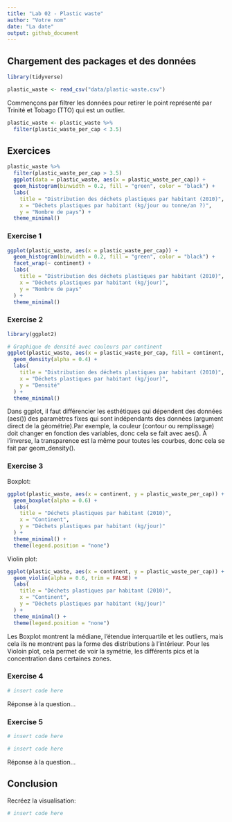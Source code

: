```yaml
---
title: "Lab 02 - Plastic waste"
author: "Votre nom"
date: "La date"
output: github_document
---
```


## Chargement des packages et des données

```r
library(tidyverse) 
```

```r
plastic_waste <- read_csv("data/plastic-waste.csv")
```

Commençons par filtrer les données pour retirer le point représenté par Trinité et Tobago (TTO) qui est un outlier.

```r
plastic_waste <- plastic_waste %>%
  filter(plastic_waste_per_cap < 3.5)
```


## Exercices
```r
plastic_waste %>%
  filter(plastic_waste_per_cap > 3.5)
  ggplot(data = plastic_waste, aes(x = plastic_waste_per_cap)) +
  geom_histogram(binwidth = 0.2, fill = "green", color = "black") +
  labs(
    title = "Distribution des déchets plastiques par habitant (2010)",
    x = "Déchets plastiques par habitant (kg/jour ou tonne/an ?)",
    y = "Nombre de pays") +
  theme_minimal()
```

### Exercise 1

```r
ggplot(plastic_waste, aes(x = plastic_waste_per_cap)) +
  geom_histogram(binwidth = 0.2, fill = "green", color = "black") +
  facet_wrap(~ continent) +
  labs(
    title = "Distribution des déchets plastiques par habitant (2010)",
    x = "Déchets plastiques par habitant (kg/jour)",
    y = "Nombre de pays"
  ) +
  theme_minimal()

```

### Exercise 2

```r
library(ggplot2)

# Graphique de densité avec couleurs par continent
ggplot(plastic_waste, aes(x = plastic_waste_per_cap, fill = continent, color = continent)) +
  geom_density(alpha = 0.4) +
  labs(
    title = "Distribution des déchets plastiques par habitant (2010)",
    x = "Déchets plastiques par habitant (kg/jour)",
    y = "Densité"
  ) +
  theme_minimal()

```

Dans ggplot, il faut différencier les esthétiques qui dépendent des données (aes()) des paramètres fixes qui sont indépendants des données (argument direct de la géométrie).Par exemple, la couleur (contour ou remplissage) doit changer en fonction des variables, donc cela se fait avec aes(). À l'inverse, la transparence est la même pour toutes les courbes, donc cela se fait par geom_density().

### Exercise 3

Boxplot:

```r
ggplot(plastic_waste, aes(x = continent, y = plastic_waste_per_cap)) +
  geom_boxplot(alpha = 0.6) +
  labs(
    title = "Déchets plastiques par habitant (2010)",
    x = "Continent",
    y = "Déchets plastiques par habitant (kg/jour)"
  ) +
  theme_minimal() +
  theme(legend.position = "none")


```

Violin plot:

```r
ggplot(plastic_waste, aes(x = continent, y = plastic_waste_per_cap)) +
  geom_violin(alpha = 0.6, trim = FALSE) +
  labs(
    title = "Déchets plastiques par habitant (2010)",
    x = "Continent",
    y = "Déchets plastiques par habitant (kg/jour)"
  ) +
  theme_minimal() +
  theme(legend.position = "none")

```

Les Boxplot montrent la médiane, l'étendue interquartile et les outliers, mais cela ils ne montrent pas la forme des distributions à l'intérieur. Pour les Violoin plot, cela permet de voir la symétrie, les différents pics et la concentration dans certaines zones.

### Exercise 4


```r
# insert code here
```

Réponse à la question...

### Exercise 5


```r
# insert code here
```

```r
# insert code here
```

Réponse à la question...

## Conclusion

Recréez la visualisation:

```r
# insert code here
```
